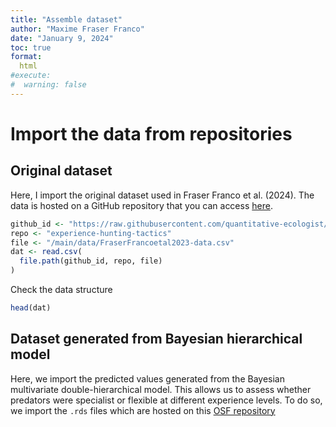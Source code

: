 ```yaml
---
title: "Assemble dataset"
author: "Maxime Fraser Franco"
date: "January 9, 2024"
toc: true
format:
  html
#execute:
#  warning: false
---
```


# Import the data from repositories

## Original dataset

Here, I import the original dataset used in Fraser Franco et al. (2024). The data is hosted on a GitHub repository that you can access [here](https://github.com/quantitative-ecologist/experience-hunting-tactics).


```r
github_id <- "https://raw.githubusercontent.com/quantitative-ecologist/"
repo <- "experience-hunting-tactics"
file <- "/main/data/FraserFrancoetal2023-data.csv"
dat <- read.csv(
  file.path(github_id, repo, file)
)
```

Check the data structure

```r
head(dat)
```

## Dataset generated from Bayesian hierarchical model

Here, we import the predicted values generated from the Bayesian multivariate double-hierarchical model. This allows us to assess whether predators were specialist or flexible at different experience levels. To do so, we import the `.rds` files which are hosted on this [OSF repository](https://osf.io/hdv38/)